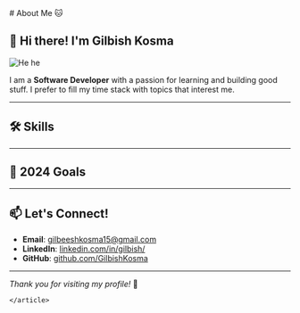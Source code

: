 
<Root classes='grid items-center justify-center py-14'>
  <Head>
    <title>
      Bepo.dev | Personal blog of Gilbish Kosma
    </title>
    <meta property='og:title' content='Bepo.dev | Personal blog of Gilbish Kosma' key='title' />
    <meta
      name='description'
      content={`This is the about me page of Gilbish kosma's personal blog, i am a software developer who writes 1blog/week, i also have a gallary page where i keep the pics which i like.`}
    />
  </Head>
  <div className='max-w-3xl overflow-auto'>
    <article className='mdx-root prose mt-6 lg:prose-xl p-5'>
        # About Me 🐱

## 👋 Hi there! I'm Gilbish Kosma

![He he](https://i.ytimg.com/vi/gVwd5cJFYCs/maxresdefault.jpg)

I am a **Software Developer** with a passion for learning and building good stuff.
I prefer to fill my time stack with topics that interest me.

---

## 🛠 Skills

<div className='flex flex-wrap gap-5'>
  <SkillCard
    title='React'
    value='8/10'
    imgURL='https://cloud.appwrite.io/v1/storage/buckets/658b625b66f1d11c2ae6/files/658b626ec05fe0e2864c/view?project=65896166450b80630b62&mode=admin'
    info='nextJS included'
  />
  <SkillCard
    title='Express'
    value='7/10'
    imgURL='https://cloud.appwrite.io/v1/storage/buckets/658b625b66f1d11c2ae6/files/658b6c205f37322bb2b5/view?project=65896166450b80630b62&mode=admin'
    info='node included'
  />
  <SkillCard
    title='Springboot'
    value='6/10'
    imgURL='https://cloud.appwrite.io/v1/storage/buckets/658b625b66f1d11c2ae6/files/658caaddd6a8bdd294cc/view?project=65896166450b80630b62&mode=admin'
  />
  <SkillCard
    title='Badminton'
    value='7/10'
    imgURL='https://cloud.appwrite.io/v1/storage/buckets/658b625b66f1d11c2ae6/files/658cab61acd7bd038064/view?project=65896166450b80630b62&mode=admin'
    info='intermediate'
  />
  <SkillCard
    title='Valorant'
    value='6/10'
    imgURL='https://cloud.appwrite.io/v1/storage/buckets/658b625b66f1d11c2ae6/files/658cab6add6c5835b04e/view?project=65896166450b80630b62&mode=admin'
    info='Silver3'
  />
</div>

---

## 🌱 2024 Goals

<Table
  heading={['Goal', 'Current Progress']}
  rows={[
    ['Read 2books/month 📖', '0 Read'],
    ['Weight Below 65KG 🏃‍♂️', '78KG'],
    ['Start 2-3 side projects 💸', '0 started'],
    ['Write 1article/week ✍️', '0 written'],
    ['Grammar Improve ✨', 'No Progress'],
  ]}
/>

---

## 📫 Let's Connect!

- **Email**: [gilbeeshkosma15@gmail.com](mailto:gilbeeshkosma15@gmail.com)
- **LinkedIn**: [linkedin.com/in/gilbish/](https://www.linkedin.com/in/gilbish/)
- **GitHub**: [github.com/GilbishKosma](https://github.com/GilbishKosma)

---

_Thank you for visiting my profile!_ 🌟

    </article>

  </div>
</Root>

